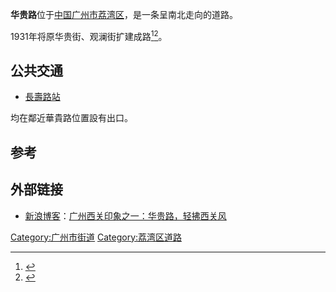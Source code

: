 {{Infobox Guangzhou Road
|中文道路名称=华 贵 路
|道路名称拼音= HUAGUI LU
|图片=
|图片说明=
|道路方向=南北
|道路属性=城市支路
|道路总长度= 0.66
|车速限制=
|行车线数量=单向2[[车道|车道]]
|所在地区=[[广州市|广州市]][[荔湾区|荔湾区]]
|起点=北起[[荔湾路|荔湾路]]口、[[龙津路|龙津西路]]、龙津中路交汇处
|终点=南至[[宝华路|宝华路]]
|道路命名日期=
|命名缘由=
|道路旧名=
|道路动工日期=1931年将原华贵街、观澜街扩建成路
|通车日期=
|路段主要建筑=
}}
'''华贵路'''位于[[中国|中国]][[广州市|广州市]][[荔湾区|荔湾区]]，是一条呈南北走向的道路。

1931年将原华贵街、观澜街扩建成路<ref>{{Cite book|title=广州市区街镇大全|last=《广州市区街镇大全》编委会编写|first=|publisher=广州：广东高等教育出版社|year=1997.06|isbn=7-5361-1780-9|location=|pages=421}}</ref><ref>{{Cite book|title=广州市荔湾区志|last=广州市荔湾区地方志编纂委员会编|first=|publisher=广州：广东人民出版社|year=1998.03|isbn=7-218-02585-4|location=|pages=162}}</ref>。
==公共交通==
*{{廣州地鐵路線鏈接|1|SL}}[[長壽路站_(廣州)|長壽路站]]
均在鄰近華貴路位置設有出口。

==参考==
{{reflist}}

== 外部链接 ==
*[[新浪博客|新浪博客]]：[http://blog.sina.com.cn/s/blog_4d2d92ac0100bvbo.html 广州西关印象之一：华贵路，轻拂西关风] {{Wayback|url=http://blog.sina.com.cn/s/blog_4d2d92ac0100bvbo.html |date=20190813025914 }}

[[Category:广州市街道|Category:广州市街道]]
[[Category:荔湾区道路|Category:荔湾区道路]]